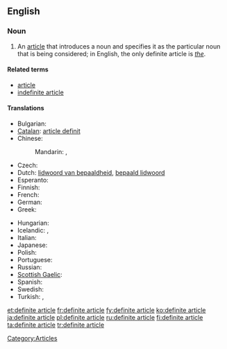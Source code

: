{{wikipedia}}
==English==

===Noun===
{{en-noun|sg=[[definite]] [[article]]}}

# {{grammar}} An [[article]] that introduces a noun and specifies it as the particular noun that is being considered; in English, the only definite article is ''[[the]]''.

====Related terms====
* [[article]]
* [[indefinite article]]

====Translations====
{{trans-top|article introducing a noun and specifying it as the particular noun considered}}
* Bulgarian: {{t|bg|определителен член|m}}
* [[Catalan]]: [[article definit]] {{m}}
* Chinese:
*: Mandarin: {{t-|cmn|定冠詞|sc=Hani}}, {{t-|cmn|定冠词|tr=dìngguàncí|sc=Hani}}
* Czech: {{t-|cs|určitý člen|m}}
* Dutch: [[lidwoord van bepaaldheid]], [[bepaald lidwoord]] {{n}}
* Esperanto: {{t-|eo|difina artikolo|xs=Esperanto}}
* Finnish: {{t+|fi|määräinen artikkeli}}
* French: {{t-|fr|article défini|m}}
* German: {{t|de|bestimmter Artikel|m}}
* Greek: {{t-|el|οριστικό άρθρο|n|tr=oristikó árthro}}
{{trans-mid}}
* Hungarian: {{t+|hu|határozott névelő}}
* Icelandic: {{t+|is|ákveðinn greinir|m}},  {{t-|is|ákv. gr.|m}}
* Italian: {{t|it|articolo definito|m}}
* Japanese: {{t-|ja|定冠詞|tr=ていかんし, teikanshi}}
* Polish: {{t+|pl|rodzajnik określony|m}}
* Portuguese: {{t+|pt|artigo definido|m}}
* Russian: {{t+|ru|определённый артикль|m|tr=opredeljónnyj artíkl’}}
* [[Scottish Gaelic]]: {{t-|gd|alt cinnteach|m|xs=Scottish Gaelic}}
* Spanish: {{t-|es|artículo definido|m}}
* Swedish: {{t|sv|bestämd artikel|c}}
* Turkish: {{t|tr|belirli artikel}},  {{t|tr|belirli tanımlık}}
{{trans-bottom}}

[[Category:Articles]]

[[et:definite article]]
[[fr:definite article]]
[[fy:definite article]]
[[ko:definite article]]
[[ja:definite article]]
[[pl:definite article]]
[[ru:definite article]]
[[fi:definite article]]
[[ta:definite article]]
[[tr:definite article]]
